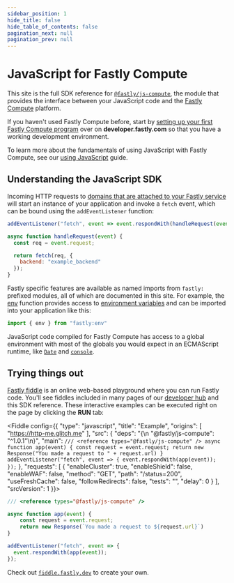 ```yaml
---
sidebar_position: 1
hide_title: false
hide_table_of_contents: false
pagination_next: null
pagination_prev: null
---
```



# JavaScript for Fastly Compute

This site is the full SDK reference for [`@fastly/js-compute`](https://www.npmjs.com/package/%40fastly/js-compute), the module that provides the interface between your JavaScript code and the [Fastly Compute](https://www.fastly.com) platform.

If you haven't used Fastly Compute before, start by [setting up your first Fastly Compute program](https://developer.fastly.com/learning/compute/) over on **developer.fastly.com** so that you have a working development environment.

To learn more about the fundamentals of using JavaScript with Fastly Compute, see our [using JavaScript](https://developer.fastly.com/learning/compute/javascript/) guide.

## Understanding the JavaScript SDK

Incoming HTTP requests to [domains that are attached to your Fastly service](https://developer.fastly.com/learning/concepts/) will start an instance of your application and invoke a `fetch` event, which can be bound using the `addEventListener` function:

```js
addEventListener("fetch", event => event.respondWith(handleRequest(event)) );

async function handleRequest(event) {
  const req = event.request;

  return fetch(req, {
    backend: "example_backend"
  });
}
```

Fastly specific features are available as named imports from `fastly:` prefixed modules, all of which are documented in this site.  For example, the [env](https://js-compute-reference-docs.edgecompute.app/do../env/env) function provides access to [environment variables](https://developer.fastly.com/reference/compute/ecp-env/) and can be imported into your application like this:

```js
import { env } from "fastly:env"
```

JavaScript code compiled for Fastly Compute has access to a global environment with most of the globals you would expect in an ECMAScript runtime, like [`Date`](https://js-compute-reference-docs.edgecompute.app/docs/globals/Date/) and [`console`](https://js-compute-reference-docs.edgecompute.app/docs/globals/console/log).

## Trying things out

[Fastly fiddle](https://fiddle.fastly.dev) is an online web-based playground where you can run Fastly code.  You'll see fiddles included in many pages of our [developer hub](https://developer.fastly.com) and this SDK reference. These interactive examples can be executed right on the page by clicking the **RUN** tab:

<Fiddle config={{
  "type": "javascript",
  "title": "Example",
  "origins": [
    "https://http-me.glitch.me"
  ],
  "src": {
    "deps": "{\n  \"@fastly/js-compute\": \"^1.0.1\"\n}",
    "main": `
/// <reference types="@fastly/js-compute" />
async function app(event) {
    const request = event.request;
    return new Response("You made a request to " + request.url)
}
addEventListener("fetch", event => {
  event.respondWith(app(event));
});
`
  },
  "requests": [
    {
      "enableCluster": true,
      "enableShield": false,
      "enableWAF": false,
      "method": "GET",
      "path": "/status=200",
      "useFreshCache": false,
      "followRedirects": false,
      "tests": "",
      "delay": 0
    }
  ],
  "srcVersion": 1
}}>

```js
/// <reference types="@fastly/js-compute" />

async function app(event) {
    const request = event.request;
    return new Response(`You made a request to ${request.url}`)
}

addEventListener("fetch", event => {
  event.respondWith(app(event));
});

```

</Fiddle>

Check out [`fiddle.fastly.dev`](https://fiddle.fastly.dev) to create your own.
